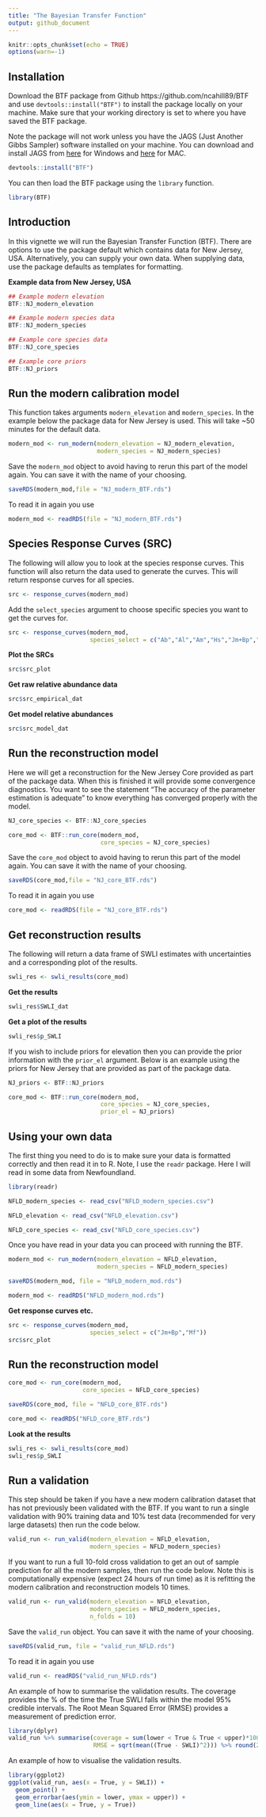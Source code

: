 ```yaml
---
title: "The Bayesian Transfer Function"
output: github_document
---
```


```r
knitr::opts_chunk$set(echo = TRUE)
options(warn=-1)
```

## Installation 
Download the BTF package from Github https://github.com/ncahill89/BTF and use `devtools::install("BTF")` to install the package locally on your machine. Make sure that your working directory is set to where you have saved the BTF package. 

Note the package will not work unless you have the JAGS (Just Another Gibbs Sampler) software installed on your machine. You can download and install JAGS from [here](https://sourceforge.net/projects/mcmc-jags/files/JAGS/4.x/Windows/) for Windows and [here](https://sourceforge.net/projects/mcmc-jags/files/JAGS/4.x/Mac%20OS%20X/) for MAC. 

```r
devtools::install("BTF")
```

You can then load the BTF package using the `library` function. 
```r
library(BTF)
```

## Introduction
In this vignette we will run the Bayesian Transfer Function (BTF). There are options to use the package default which contains data for New Jersey, USA. Alternatively, you can supply your own data. When supplying data, use the package defaults as templates for formatting.

__Example data from New Jersey, USA__
```r
## Example modern elevation
BTF::NJ_modern_elevation
```

```r
## Example modern species data
BTF::NJ_modern_species
```

```r
## Example core species data
BTF::NJ_core_species
```

```r
## Example core priors
BTF::NJ_priors
```

## Run the modern calibration model
This function takes arguments `modern_elevation` and `modern_species`. In the example below the package data for New Jersey is used. This will take ~50 minutes for the default data. 

```r
modern_mod <- run_modern(modern_elevation = NJ_modern_elevation,
                         modern_species = NJ_modern_species)
```

Save the `modern_mod` object to avoid having to rerun this part of the model again. You can save it with the name of your choosing. 

```r
saveRDS(modern_mod,file = "NJ_modern_BTF.rds")
```

To read it in again you use

```r
modern_mod <- readRDS(file = "NJ_modern_BTF.rds")
```

## Species Response Curves (SRC)

The following will allow you to look at the species response curves. This function will also return the data used to generate the curves. This will return response curves for all species. 

```r
src <- response_curves(modern_mod)
```

Add the `select_species` argument to choose specific species you want to get the curves for.  

```r
src <- response_curves(modern_mod,
                       species_select = c("Ab","Al","Am","Hs","Jm+Bp","Mf","Mp","Pl","Tc","Tl+Sl"))
```

__Plot the SRCs__
```r
src$src_plot
```

__Get raw relative abundance data__
```r
src$src_empirical_dat
```

__Get model relative abundances__
```r
src$src_model_dat
```


## Run the reconstruction model
Here we will get a reconstruction for the New Jersey Core provided as part of the package data. When this is finished it will provide some convergence diagnostics. You want to see the statement "The accuracy of the parameter estimation is adequate" to know everything has converged properly with the model. 


```r
NJ_core_species <- BTF::NJ_core_species

core_mod <- BTF::run_core(modern_mod,
                          core_species = NJ_core_species)
```


Save the `core_mod` object to avoid having to rerun this part of the model again. You can save it with the name of your choosing. 

```r
saveRDS(core_mod,file = "NJ_core_BTF.rds")
```

To read it in again you use

```r
core_mod <- readRDS(file = "NJ_core_BTF.rds")
```


## Get reconstruction results
The following will return a data frame of SWLI estimates with uncertainties and a corresponding plot of the results.

```r
swli_res <- swli_results(core_mod)
```

__Get the results__
```r
swli_res$SWLI_dat
```

__Get a plot of the results__
```r
swli_res$p_SWLI
```

If you wish to include priors for elevation then you can provide the prior information with the `prior_el` argument. Below is an example using the priors for New Jersey that are provided as part of the package data. 

```r
NJ_priors <- BTF::NJ_priors

core_mod <- BTF::run_core(modern_mod,
                          core_species = NJ_core_species,
                          prior_el = NJ_priors)
```


## Using your own data
The first thing you need to do is to make sure your data is formatted correctly and then read it in to R. Note, I use the `readr` package. Here I will read in some data from Newfoundland.

```r
library(readr)

NFLD_modern_species <- read_csv("NFLD_modern_species.csv")

NFLD_elevation <- read_csv("NFLD_elevation.csv")

NFLD_core_species <- read_csv("NFLD_core_species.csv")

```

Once you have read in your data you can proceed with running the BTF. 

```r
modern_mod <- run_modern(modern_elevation = NFLD_elevation,
                         modern_species = NFLD_modern_species)

saveRDS(modern_mod, file = "NFLD_modern_mod.rds")
```

```r
modern_mod <- readRDS("NFLD_modern_mod.rds")
```

__Get response curves etc.__

```r
src <- response_curves(modern_mod,
                       species_select = c("Jm+Bp","Mf"))
src$src_plot
```


## Run the reconstruction model
```r
core_mod <- run_core(modern_mod,
                     core_species = NFLD_core_species)

saveRDS(core_mod, file = "NFLD_core_BTF.rds")
```

```r
core_mod <- readRDS("NFLD_core_BTF.rds")
```

__Look at the results__
```r
swli_res <- swli_results(core_mod)
swli_res$p_SWLI
```

## Run a validation
This step should be taken if you have a new modern calibration dataset that has not previously been validated with the BTF. If you want to run a single validation with 90% training data and 10% test data (recommended for very large datasets) then run the code below. 

```r
valid_run <- run_valid(modern_elevation = NFLD_elevation, 
                       modern_species = NFLD_modern_species)
```

If you want to run a full 10-fold cross validation to get an out of sample prediction for all the modern samples, then run the code below. Note this is computationally expensive (expect 24 hours of run time) as it is refitting the modern calibration and reconstruction models 10 times. 

```r
valid_run <- run_valid(modern_elevation = NFLD_elevation, 
                       modern_species = NFLD_modern_species,
                       n_folds = 10)
```

Save the `valid_run` object. You can save it with the name of your choosing. 

```r
saveRDS(valid_run, file = "valid_run_NFLD.rds")
```

To read it in again you use
```r
valid_run <- readRDS("valid_run_NFLD.rds")
```

An example of how to summarise the validation results. The coverage provides the % of the time the True SWLI falls within the model 95% credible intervals. The Root Mean Squared Error (RMSE) provides a measurement of prediction error. 

```r
library(dplyr)
valid_run %>% summarise(coverage = sum(lower < True & True < upper)*100/n(),
                        RMSE = sqrt(mean((True - SWLI)^2))) %>% round(2)
```

An example of how to visualise the validation results. 

```r
library(ggplot2)
ggplot(valid_run, aes(x = True, y = SWLI)) +
  geom_point() + 
  geom_errorbar(aes(ymin = lower, ymax = upper)) +
  geom_line(aes(x = True, y = True))
```

